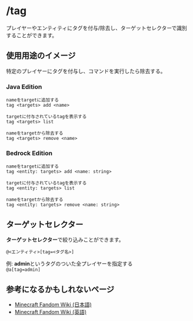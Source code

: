 # /tag
プレイヤーやエンティティにタグを付与/除去し、ターゲットセレクターで識別することができます。

## 使用用途のイメージ
特定のプレイヤーにタグを付与し、コマンドを実行したら除去する。

### Java Edition
```
nameをtargetに追加する
tag <targets> add <name>

targetに付与されているtagを表示する
tag <targets> list

nameをtargetから除去する
tag <targets> remove <name>
```

### Bedrock Edition
```
nameをtargetに追加する
tag <entity: targets> add <name: string>

targetに付与されているtagを表示する
tag <entity: targets> list

nameをtargetから除去する
tag <entity: targets> remove <name: string>
```

## ターゲットセレクター
**ターゲットセレクター**で絞り込みことができます。  
```
@<エンティティ>[tag=<タグ名>]
```
例: **admin**というタグのついた全プレイヤーを指定する  
`@a[tag=admin]`

## 参考になるかもしれないページ
 - [Minecraft Fandom Wiki (日本語)](https://minecraft.fandom.com/ja/wiki/%E3%82%B3%E3%83%9E%E3%83%B3%E3%83%89/tag)
 - [Minecraft Fandom Wiki (英語)](https://minecraft.fandom.com/wiki/Commands/tag)
